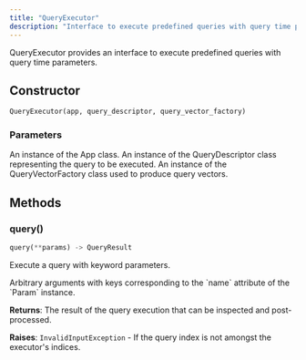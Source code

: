 ```yaml
---
title: "QueryExecutor"
description: "Interface to execute predefined queries with query time parameters"
---
```


QueryExecutor provides an interface to execute predefined queries with query time parameters.

## Constructor

```python
QueryExecutor(app, query_descriptor, query_vector_factory)
```

### Parameters

<ParamField path="app" type="App" required>
An instance of the App class.
</ParamField>

<ParamField path="query_descriptor" type="QueryDescriptor" required>
An instance of the QueryDescriptor class representing the query to be executed.
</ParamField>

<ParamField path="query_vector_factory" type="QueryVectorFactory" required>
An instance of the QueryVectorFactory class used to produce query vectors.
</ParamField>

## Methods

### query()

```python
query(**params) -> QueryResult
```

Execute a query with keyword parameters.

<ParamField path="**params" type="Sequence[str] | Sequence[float] | PIL.Image.Image | str | int | float | bool | tuple[str | None, str | None] | None" required>
Arbitrary arguments with keys corresponding to the `name` attribute of the `Param` instance.
</ParamField>

**Returns**: The result of the query execution that can be inspected and post-processed.

**Raises**: `InvalidInputException` - If the query index is not amongst the executor's indices.